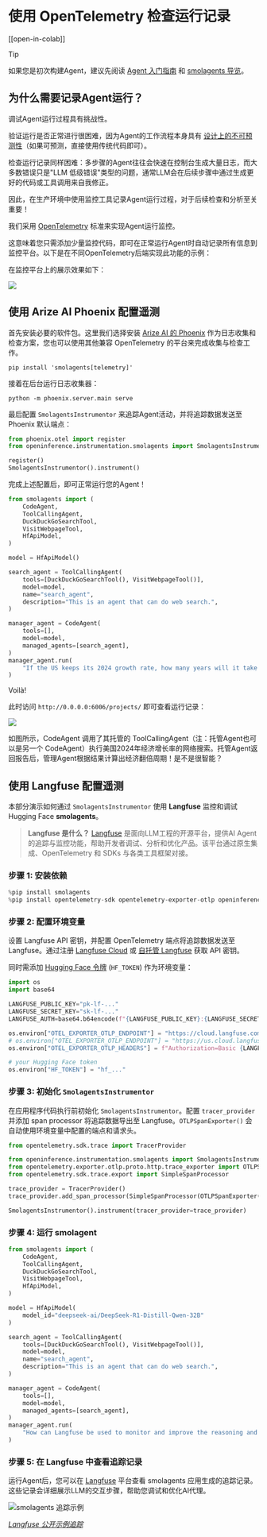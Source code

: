 <!--Copyright 2024 The HuggingFace Team. All rights reserved.

Licensed under the Apache License, Version 2.0 (the "License"); you may not use this file except in compliance with
the License. You may obtain a copy of the License at

http://www.apache.org/licenses/LICENSE-2.0

Unless required by applicable law or agreed to in writing, software distributed under the License is distributed on
an "AS IS" BASIS, WITHOUT WARRANTIES OR CONDITIONS OF ANY KIND, either express or implied. See the License for the
specific language governing permissions and limitations under the License.

⚠️ Note that this file is in Markdown but contain specific syntax for our doc-builder (similar to MDX) that may not be
rendered properly in your Markdown viewer.

-->
# 使用 OpenTelemetry 检查运行记录

[[open-in-colab]]

> [!TIP]
> 如果您是初次构建Agent，建议先阅读 [Agent 入门指南](../conceptual_guides/intro_agents) 和 [smolagents 导览](../guided_tour)。

## 为什么需要记录Agent运行？

调试Agent运行过程具有挑战性。

验证运行是否正常进行很困难，因为Agent的工作流程本身具有 [设计上的不可预测性](../conceptual_guides/intro_agents)（如果可预测，直接使用传统代码即可）。

检查运行记录同样困难：多步骤的Agent往往会快速在控制台生成大量日志，而大多数错误只是"LLM 低级错误"类型的问题，通常LLM会在后续步骤中通过生成更好的代码或工具调用来自我修正。

因此，在生产环境中使用监控工具记录Agent运行过程，对于后续检查和分析至关重要！

我们采用 [OpenTelemetry](https://opentelemetry.io/) 标准来实现Agent运行监控。

这意味着您只需添加少量监控代码，即可在正常运行Agent时自动记录所有信息到监控平台。以下是在不同OpenTelemetry后端实现此功能的示例：

在监控平台上的展示效果如下：

<div class="flex justify-center">
    <img src="https://huggingface.co/datasets/huggingface/documentation-images/resolve/main/smolagents/inspect_run_phoenix.gif"/>
</div>


## 使用 Arize AI Phoenix 配置遥测

首先安装必要的软件包。这里我们选择安装 [Arize AI 的 Phoenix](https://github.com/Arize-ai/phoenix) 作为日志收集和检查方案，您也可以使用其他兼容 OpenTelemetry 的平台来完成收集与检查工作。

```shell
pip install 'smolagents[telemetry]'
```

接着在后台运行日志收集器：

```shell
python -m phoenix.server.main serve
```

最后配置 `SmolagentsInstrumentor` 来追踪Agent活动，并将追踪数据发送至 Phoenix 默认端点：

```python
from phoenix.otel import register
from openinference.instrumentation.smolagents import SmolagentsInstrumentor

register()
SmolagentsInstrumentor().instrument()
```

完成上述配置后，即可正常运行您的Agent！

```py
from smolagents import (
    CodeAgent,
    ToolCallingAgent,
    DuckDuckGoSearchTool,
    VisitWebpageTool,
    HfApiModel,
)

model = HfApiModel()

search_agent = ToolCallingAgent(
    tools=[DuckDuckGoSearchTool(), VisitWebpageTool()],
    model=model,
    name="search_agent",
    description="This is an agent that can do web search.",
)

manager_agent = CodeAgent(
    tools=[],
    model=model,
    managed_agents=[search_agent],
)
manager_agent.run(
    "If the US keeps its 2024 growth rate, how many years will it take for the GDP to double?"
)
```
Voilà!

此时访问 `http://0.0.0.0:6006/projects/` 即可查看运行记录：

<img src="https://huggingface.co/datasets/huggingface/documentation-images/resolve/main/smolagents/inspect_run_phoenix.png">

如图所示，CodeAgent 调用了其托管的 ToolCallingAgent（注：托管Agent也可以是另一个 CodeAgent）执行美国2024年经济增长率的网络搜索。托管Agent返回报告后，管理Agent根据结果计算出经济翻倍周期！是不是很智能？

## 使用 Langfuse 配置遥测

本部分演示如何通过 `SmolagentsInstrumentor` 使用 **Langfuse** 监控和调试 Hugging Face **smolagents**。

> **Langfuse 是什么？** [Langfuse](https://langfuse.com) 是面向LLM工程的开源平台，提供AI Agent的追踪与监控功能，帮助开发者调试、分析和优化产品。该平台通过原生集成、OpenTelemetry 和 SDKs 与各类工具框架对接。

### 步骤 1: 安装依赖

```python
%pip install smolagents
%pip install opentelemetry-sdk opentelemetry-exporter-otlp openinference-instrumentation-smolagents
```

### 步骤 2: 配置环境变量

设置 Langfuse API 密钥，并配置 OpenTelemetry 端点将追踪数据发送至 Langfuse。通过注册 [Langfuse Cloud](https://cloud.langfuse.com) 或 [自托管 Langfuse](https://langfuse.com/self-hosting) 获取 API 密钥。

同时需添加 [Hugging Face 令牌](https://huggingface.co/settings/tokens) (`HF_TOKEN`) 作为环境变量：
```python
import os
import base64

LANGFUSE_PUBLIC_KEY="pk-lf-..."
LANGFUSE_SECRET_KEY="sk-lf-..."
LANGFUSE_AUTH=base64.b64encode(f"{LANGFUSE_PUBLIC_KEY}:{LANGFUSE_SECRET_KEY}".encode()).decode()

os.environ["OTEL_EXPORTER_OTLP_ENDPOINT"] = "https://cloud.langfuse.com/api/public/otel" # EU data region
# os.environ["OTEL_EXPORTER_OTLP_ENDPOINT"] = "https://us.cloud.langfuse.com/api/public/otel" # US data region
os.environ["OTEL_EXPORTER_OTLP_HEADERS"] = f"Authorization=Basic {LANGFUSE_AUTH}"

# your Hugging Face token
os.environ["HF_TOKEN"] = "hf_..."
```

### 步骤 3: 初始化 `SmolagentsInstrumentor`

在应用程序代码执行前初始化 `SmolagentsInstrumentor`。配置 `tracer_provider` 并添加 span processor 将追踪数据导出至 Langfuse。`OTLPSpanExporter()` 会自动使用环境变量中配置的端点和请求头。


```python
from opentelemetry.sdk.trace import TracerProvider

from openinference.instrumentation.smolagents import SmolagentsInstrumentor
from opentelemetry.exporter.otlp.proto.http.trace_exporter import OTLPSpanExporter
from opentelemetry.sdk.trace.export import SimpleSpanProcessor

trace_provider = TracerProvider()
trace_provider.add_span_processor(SimpleSpanProcessor(OTLPSpanExporter()))

SmolagentsInstrumentor().instrument(tracer_provider=trace_provider)
```

### 步骤 4: 运行 smolagent

```python
from smolagents import (
    CodeAgent,
    ToolCallingAgent,
    DuckDuckGoSearchTool,
    VisitWebpageTool,
    HfApiModel,
)

model = HfApiModel(
    model_id="deepseek-ai/DeepSeek-R1-Distill-Qwen-32B"
)

search_agent = ToolCallingAgent(
    tools=[DuckDuckGoSearchTool(), VisitWebpageTool()],
    model=model,
    name="search_agent",
    description="This is an agent that can do web search.",
)

manager_agent = CodeAgent(
    tools=[],
    model=model,
    managed_agents=[search_agent],
)
manager_agent.run(
    "How can Langfuse be used to monitor and improve the reasoning and decision-making of smolagents when they execute multi-step tasks, like dynamically adjusting a recipe based on user feedback or available ingredients?"
)
```

### 步骤 5: 在 Langfuse 中查看追踪记录

运行Agent后，您可以在 [Langfuse](https://cloud.langfuse.com) 平台查看 smolagents 应用生成的追踪记录。这些记录会详细展示LLM的交互步骤，帮助您调试和优化AI代理。

![smolagents 追踪示例](https://langfuse.com/images/cookbook/integration-smolagents/smolagent_example_trace.png)

_[Langfuse 公开示例追踪](https://cloud.langfuse.com/project/cloramnkj0002jz088vzn1ja4/traces/ce5160f9bfd5a6cd63b07d2bfcec6f54?timestamp=2025-02-11T09%3A25%3A45.163Z&display=details)_